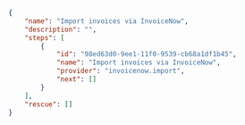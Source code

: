 ```json
{
    "name": "Import invoices via InvoiceNow",
    "description": "",
    "steps": [
        {
            "id": "98ed63d0-9ee1-11f0-9539-cb68a1df1b45",
            "name": "Import invoices via InvoiceNow",
            "provider": "invoicenow.import",
            "next": []
        }
    ],
    "rescue": []
}
```


